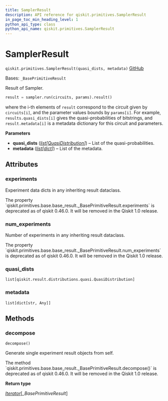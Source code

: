 ```yaml
---
title: SamplerResult
description: API reference for qiskit.primitives.SamplerResult
in_page_toc_min_heading_level: 1
python_api_type: class
python_api_name: qiskit.primitives.SamplerResult
---
```


# SamplerResult

<span id="qiskit.primitives.SamplerResult" />

`qiskit.primitives.SamplerResult(quasi_dists, metadata)` [GitHub](https://github.com/qiskit/qiskit/tree/stable/0.46/qiskit/primitives/base/sampler_result.py "view source code")

Bases: `_BasePrimitiveResult`

Result of Sampler.

```python
result = sampler.run(circuits, params).result()
```

where the i-th elements of `result` correspond to the circuit given by `circuits[i]`, and the parameter values bounds by `params[i]`. For example, `results.quasi_dists[i]` gives the quasi-probabilities of bitstrings, and `result.metadata[i]` is a metadata dictionary for this circuit and parameters.

**Parameters**

*   **quasi\_dists** ([*list*](https://docs.python.org/3/library/stdtypes.html#list "(in Python v3.12)")*\[*[*QuasiDistribution*](qiskit.result.QuasiDistribution "qiskit.result.QuasiDistribution")*]*) – List of the quasi-probabilities.
*   **metadata** ([*list*](https://docs.python.org/3/library/stdtypes.html#list "(in Python v3.12)")*\[*[*dict*](https://docs.python.org/3/library/stdtypes.html#dict "(in Python v3.12)")*]*) – List of the metadata.

## Attributes

<span id="qiskit.primitives.SamplerResult.experiments" />

### experiments

Experiment data dicts in any inheriting result dataclass.

<Admonition title="Deprecated since version 0.46.0" type="danger">
  The property `qiskit.primitives.base.base_result._BasePrimitiveResult.experiments` is deprecated as of qiskit 0.46.0. It will be removed in the Qiskit 1.0 release.
</Admonition>

<span id="qiskit.primitives.SamplerResult.num_experiments" />

### num\_experiments

Number of experiments in any inheriting result dataclass.

<Admonition title="Deprecated since version 0.46.0" type="danger">
  The property `qiskit.primitives.base.base_result._BasePrimitiveResult.num_experiments` is deprecated as of qiskit 0.46.0. It will be removed in the Qiskit 1.0 release.
</Admonition>

<span id="qiskit.primitives.SamplerResult.quasi_dists" />

### quasi\_dists

`list[qiskit.result.distributions.quasi.QuasiDistribution]`

<span id="qiskit.primitives.SamplerResult.metadata" />

### metadata

`list[dict[str, Any]]`

## Methods

### decompose

<span id="qiskit.primitives.SamplerResult.decompose" />

`decompose()`

Generate single experiment result objects from self.

<Admonition title="Deprecated since version 0.46.0" type="danger">
  The method `qiskit.primitives.base.base_result._BasePrimitiveResult.decompose()` is deprecated as of qiskit 0.46.0. It will be removed in the Qiskit 1.0 release.
</Admonition>

**Return type**

[*Iterator*](https://docs.python.org/3/library/collections.abc.html#collections.abc.Iterator "(in Python v3.12)")\[*\_BasePrimitiveResult*]

